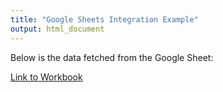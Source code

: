 ```yaml
---
title: "Google Sheets Integration Example"
output: html_document
---
```


Below is the data fetched from the Google Sheet:

[Link to Workbook](https://docs.google.com/spreadsheets/d/14RCqNNB55DSfq162Amr70cVV06nMhyQt-bWfnqQ1YRU/edit?gid=0#gid=0)

::: {#google-sheet-data}
```{=html}
<script>
// Define the Google Sheets ID as a variable
const sheetId = "2PACX-1vSPBY4G__amyxM9viOAO9DmeXv58m2RBdKty-iO4uRNqVwqrt6C6YDi3WGhWLA9Q4b4p0vEUtY11CGM";

// Use the variable in the fetch URL
fetch(`https://docs.google.com/spreadsheets/d/e/${sheetId}/pub?output=csv`)
   .then(response => response.text())
   .then(data => {
      // Parse the CSV data (optional, depending on your needs)
      const rows = data.split('\n').map(row => row.split(','));

      // Create an HTML table to display the data
      let table = '<table border="1"><tr>';
      
      // Create headers based on the first row of CSV data
      rows[0].forEach(cell => {
         table += `<th>${cell}</th>`;
      });
      table += '</tr>';

      // Loop through the rows of data and display them in the table
      rows.slice(1).forEach((row, rowIndex) => {
         table += '<tr>';
         row.forEach((cell, colIndex) => {
            // Make each cell editable by adding contenteditable="true"
            table += `<td contenteditable="true" data-row="${rowIndex}" data-col="${colIndex}">${cell}</td>`;
         });
         table += '</tr>';
      });
      table += '</table>';

      // Insert the table into the webpage
      document.getElementById('google-sheet-data').innerHTML = table;

      // Add event listener to save the changes to localStorage
      document.querySelectorAll('td[contenteditable="true"]').forEach(cell => {
         cell.addEventListener('blur', (event) => {
            const row = event.target.getAttribute('data-row');
            const col = event.target.getAttribute('data-col');
            const newValue = event.target.textContent;
            console.log(`Row: ${row}, Col: ${col}, New Value: ${newValue}`);
            
            // Store the updated value in localStorage (or handle saving to Google Sheets API)
            localStorage.setItem(`sheet_${row}_${col}`, newValue);
         });
      });
   })
   .catch(error => {
      console.error('Error fetching data: ', error);
   });
</script>
```
:::
